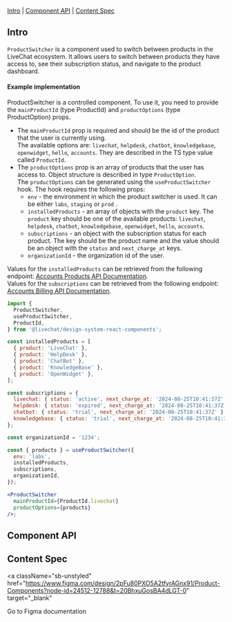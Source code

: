 

<Meta of={ProductSwitcher} />

<Title>ProductSwitcher</Title>

[Intro](#Intro) | [Component API](#ComponentAPI) | [Content Spec](#ContentSpec)

## Intro <a id="Intro" />

`ProductSwitcher` is a component used to switch between products in the LiveChat ecosystem. It allows users to switch between products they have access to, see their subscription status, and navigate to the product dashboard.

<Canvas of={ProductSwitcher.Default} sourceState="none" />

#### Example implementation

ProductSwitcher is a controlled component. To use it, you need to provide the `mainProductId` (type ProductId) and `productOptions` (type ProductOption) props.<br/>

- The `mainProductId` prop is required and should be the id of the product that the user is currently using.<br/>
  The available options are: `livechat`, `helpdesk`, `chatbot`, `knowledgebase`, `openwidget`, `hello`, `accounts`. They are described in the TS type value called `ProductId`.<br/>
- The `productOptions` prop is an array of products that the user has access to. Object structure is described in type `ProductOption`.<br/>
  The `productOptions` can be generated using the `useProductSwitcher` hook. The hook requires the following props:<br/>
  - `env` - the environment in which the product switcher is used. It can be either `labs`, `staging` or `prod` .<br/>
  - `installedProducts` - an array of objects with the `product` key. The `product` key should be one of the available products: `livechat`, `helpdesk`, `chatbot`, `knowledgebase`, `openwidget`, `hello`, `accounts`.<br/>
  - `subscriptions` - an object with the subscription status for each product. The key should be the product name and the value should be an object with the `status` and `next_charge_at` keys.<br/>
  - `organizationId` - the organization id of the user.<br/>

Values for the `installedProducts` can be retrieved from the following endpoint: [Accounts Products API Documentation](https://github.com/livechat/sso/blob/labs/docs/api/organizations.md#http-get-v2organizationsmyproducts).<br/>
Values for the `subscriptions` can be retrieved from the following endpoint: [Accounts Billing API Documentation](https://github.com/livechat/billing/blob/master/docs/api/subscription.md#subscriptions-in-v3).

```jsx
import {
  ProductSwitcher,
  useProductSwitcher,
  ProductId,
} from '@livechat/design-system-react-components';

const installedProducts = [
  { product: 'LiveChat' },
  { product: 'HelpDesk' },
  { product: 'ChatBot' },
  { product: 'KnowledgeBase' },
  { product: 'OpenWidget' },
];

const subscriptions = {
  livechat: { status: 'active', next_charge_at: '2024-08-25T10:41:37Z' },
  helpdesk: { status: 'expired', next_charge_at: '2024-08-25T10:41:37Z' },
  chatbot: { status: 'trial', next_charge_at: '2024-08-25T10:41:37Z' },
  knowledgebase: { status: 'trial', next_charge_at: '2024-08-25T10:41:37Z' },
};

const organizationId = '1234';

const { products } = useProductSwitcher({
  env: 'labs',
  installedProducts,
  subscriptions,
  organizationId,
});

<ProductSwitcher
  mainProductId={ProductId.livechat}
  productOptions={products}
/>;
```

## Component API <a id="ComponentAPI" />

<ArgTypes of={ProductSwitcher.Default} sort="requiredFirst" />

## Content Spec <a id="ContentSpec" />

<a
  className="sb-unstyled"
  href="https://www.figma.com/design/2pFu80PXO5A2tfyrAGnx91/Product-Components?node-id=24512-12788&t=20BhxuGosBA4dLGT-0"
  target="_blank"
>
  Go to Figma documentation
</a>
